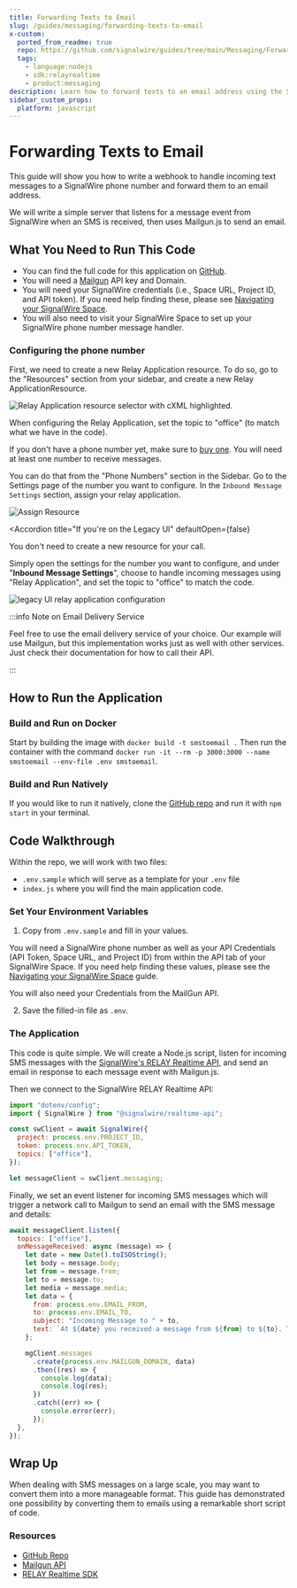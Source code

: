 ```yaml
---
title: Forwarding Texts to Email
slug: /guides/messaging/forwarding-texts-to-email
x-custom:
  ported_from_readme: true
  repo: https://github.com/signalwire/guides/tree/main/Messaging/Forward%20Messages%20to%20Email%20-%20NodeJS%20Relay%20V4
  tags:
    - language:nodejs
    - sdk:relayrealtime
    - product:messaging
description: Learn how to forward texts to an email address using the SignalWire Realtime SDK.
sidebar_custom_props:
  platform: javascript
---
```


[buy-one]: /platform/phone-numbers/getting-started/buying-a-phone-number
[github-1]: https://github.com/signalwire/guides/tree/main/Messaging/Forward%20Messages%20to%20Email%20-%20NodeJS%20Relay%20V4
[github-repo]: https://github.com/signalwire/guides/tree/main/Messaging/Forward%20Messages%20to%20Email%20-%20NodeJS%20Relay%20V4
[mailgun-1]: https://www.mailgun.com/
[mailgun-api-1]: https://www.mailgun.com/
[navigating-your-signalwire-space-2]: /platform/dashboard/get-started/explore
[relay-realtime-sdk-1]: /sdks/realtime-sdk/
[signalwire-s-relay-realtime-api]: /sdks/realtime-sdk/


# Forwarding Texts to Email

This guide will show you how to write a webhook to handle incoming text messages to a SignalWire phone number and forward them to an email address.

We will write a simple server that listens for a message event from SignalWire when an SMS is received, then uses Mailgun.js to send an email.

## What You Need to Run This Code

- You can find the full code for this application on
[GitHub][github-1].
- You will need a [Mailgun][mailgun-1] API key and Domain.
- You will need your SignalWire credentials (i.e., Space URL, Project ID, and API token). If you need help finding these, please see [Navigating your SignalWire Space][navigating-your-signalwire-space-2].
- You will also need to visit your SignalWire Space to set up your SignalWire phone number message handler.

### Configuring the phone number

First, we need to create a new Relay Application resource.
To do so, go to the "Resources" section from your sidebar, and create a new Relay ApplicationResource.

![Relay Application resource selector with cXML highlighted.](@image/dashboard/resources/add-new-relay-application.png)

When configuring the Relay Application, set the topic to "office" (to match what we have in the code).

<NewLegacy />

If you don't have a phone
number yet, make sure to [buy one][buy-one]. You
will need at least one number to receive messages.

You can do that from the "Phone Numbers" section in the Sidebar. Go to the Settings page of the number you
want to configure. In the `Inbound Message Settings` section, assign your relay application.

![Assign Resource](@image/dashboard/phone-numbers/assign-resource-full.png)

<Accordion 
  title="If you're on the Legacy UI"
  defaultOpen={false}
>

You don't need to create a new resource for your call.

Simply open the settings for the number you want to configure, and under "**Inbound Message Settings**", 
choose to handle incoming messages using "Relay Application", and set the topic to "office" to match the code.

![legacy UI relay application configuration](@image/dashboard/legacy/number-message-config-relay.png)

</Accordion>

:::info Note on Email Delivery Service

Feel free to use the email delivery service of your choice. Our example will use Mailgun, but this implementation works just as well with other services. Just check their documentation for how to call their API.

:::

## How to Run the Application

### Build and Run on Docker

Start by building the image with `docker build -t smstoemail .` Then run the container with the command `docker run -it --rm -p 3000:3000 --name smstoemail --env-file .env smstoemail`.

### Build and Run Natively

If you would like to run it natively, clone the [GitHub repo][github-repo] and run it with `npm start` in your terminal.

## Code Walkthrough

Within the repo, we will work with two files:

- `.env.sample` which will serve as a template for your `.env` file
- `index.js` where you will find the main application code.

### Set Your Environment Variables

1. Copy from `.env.sample` and fill in your values.

You will need a SignalWire phone number as well as your API Credentials (API Token, Space URL, and Project ID) from within the API tab of your SignalWire Space. If you need help finding these values, please see the [Navigating your SignalWire Space][navigating-your-signalwire-space-2] guide.

You will also need your Credentials from the MailGun API.

2. Save the filled-in file as `.env`.

### The Application

This code is quite simple. We will create a Node.js script, listen for incoming SMS messages with the [SignalWire's RELAY Realtime API][signalwire-s-relay-realtime-api], and send an email in response to each message event with Mailgun.js.

Then we connect to the SignalWire RELAY Realtime API:

```javascript
import "dotenv/config";
import { SignalWire } from "@signalwire/realtime-api";

const swClient = await SignalWire({
  project: process.env.PROJECT_ID,
  token: process.env.API_TOKEN,
  topics: ["office"],
});

let messageClient = swClient.messaging;
```

Finally, we set an event listener for incoming SMS messages which will trigger a network call to Mailgun to send an email with the SMS message and details:

```js
await messageClient.listen({
  topics: ["office"],
  onMessageReceived: async (message) => {
    let date = new Date().toISOString();
    let body = message.body;
    let from = message.from;
    let to = message.to;
    let media = message.media;
    let data = {
      from: process.env.EMAIL_FROM,
      to: process.env.EMAIL_TO,
      subject: "Incoming Message to " + to,
      text: `At ${date} you received a message from ${from} to ${to}. The message body was: '${body}'. The included media was: ${media}`,
    };

    mgClient.messages
      .create(process.env.MAILGUN_DOMAIN, data)
      .then((res) => {
        console.log(data);
        console.log(res);
      })
      .catch((err) => {
        console.error(err);
      });
  },
});
```

## Wrap Up

When dealing with SMS messages on a large scale, you may want to convert them into a more manageable format. This guide has demonstrated one possibility by converting them to emails using a remarkable short script of code.

### Resources

- [GitHub Repo][github-repo]
- [Mailgun API][mailgun-api-1]
- [RELAY Realtime SDK][relay-realtime-sdk-1]